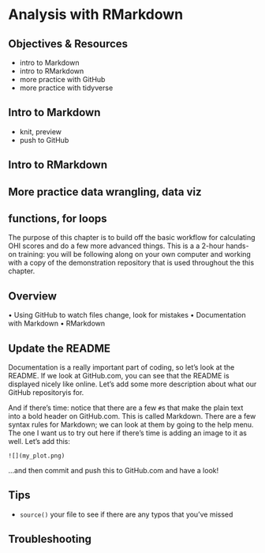 # Analysis with RMarkdown {#rmarkdown}

## Objectives & Resources

- intro to Markdown
- intro to RMarkdown
- more practice with GitHub
- more practice with tidyverse

## Intro to Markdown

- knit, preview
- push to GitHub

## Intro to RMarkdown



## More practice data wrangling, data viz

## functions, for loops

The purpose of this chapter is to build off the basic workflow for calculating OHI scores and do a few more advanced things. This is a a 2-hour hands-on training: you will be following along on your own computer and working with a copy of the demonstration repository that is used throughout the this chapter.

## Overview

•	Using GitHub to watch files change, look for mistakes
•	Documentation with Markdown
•	RMarkdown

## Update the README

Documentation is a really important part of coding, so let's look at the README. If we look at GitHub.com, you can see that the README is displayed nicely like online. Let's add some more description about what our GitHub repositoryis for. 

And if there's time: notice that there are a few `#`s that make the plain text into a bold header on GitHub.com. This is called Markdown. There are a few syntax rules for Markdown; we can look at them by going to the help menu. The one I want us to try out here if there's time is adding an image to it as well. Let's add this: 

`![](my_plot.png)`

...and then commit and push this to GitHub.com and have a look!


## Tips

- `source()` your file to see if there are any typos that you've missed 

## Troubleshooting